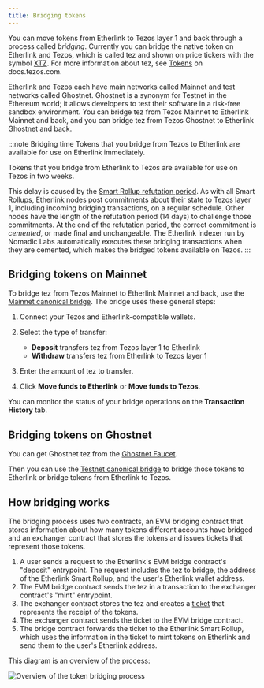 ```yaml
---
title: Bridging tokens
---
```



You can move tokens from Etherlink to Tezos layer 1 and back through a process called _bridging_.
Currently you can bridge the native token on Etherlink and Tezos, which is called tez and shown on price tickers with the symbol [XTZ](https://coinmarketcap.com/currencies/tezos/).
For more information about tez, see [Tokens](https://docs.tezos.com/architecture/tokens) on docs.tezos.com.

Etherlink and Tezos each have main networks called Mainnet and test networks called Ghostnet.
Ghostnet is a synonym for Testnet in the Ethereum world; it allows developers to test their software in a risk-free sandbox environment.
You can bridge tez from Tezos Mainnet to Etherlink Mainnet and back, and you can bridge tez from Tezos Ghostnet to Etherlink Ghostnet and back.

:::note Bridging time
Tokens that you bridge from Tezos to Etherlink are available for use on Etherlink immediately.

Tokens that you bridge from Etherlink to Tezos are available for use on Tezos in two weeks.

This delay is caused by the [Smart Rollup refutation period](https://docs.tezos.com/architecture/smart-rollups#refutation-periods).
As with all Smart Rollups, Etherlink nodes post commitments about their state to Tezos layer 1, including incoming bridging transactions, on a regular schedule.
Other nodes have the length of the refutation period (14 days) to challenge those commitments.
At the end of the refutation period, the correct commitment is _cemented_, or made final and unchangeable.
The Etherlink indexer run by Nomadic Labs automatically executes these bridging transactions when they are cemented, which makes the bridged tokens available on Tezos.
:::

## Bridging tokens on Mainnet

To bridge tez from Tezos Mainnet to Etherlink Mainnet and back, use the [Mainnet canonical bridge](https://bridge.etherlink.com/).
The bridge uses these general steps:

1. Connect your Tezos and Etherlink-compatible wallets.
1. Select the type of transfer:

   - **Deposit** transfers tez from Tezos layer 1 to Etherlink
   - **Withdraw** transfers tez from Etherlink to Tezos layer 1

1. Enter the amount of tez to transfer.

1. Click **Move funds to Etherlink** or **Move funds to Tezos**.

You can monitor the status of your bridge operations on the **Transaction History** tab.

## Bridging tokens on Ghostnet

You can get Ghostnet tez from the [Ghostnet Faucet](https://faucet.ghostnet.teztnets.com/).

Then you can use the [Testnet canonical bridge](https://bridge-xi.vercel.app/) to bridge those tokens to Etherlink or bridge tokens from Etherlink to Tezos.

## How bridging works

The bridging process uses two contracts, an EVM bridging contract that stores information about how many tokens different accounts have bridged and an exchanger contract that stores the tokens and issues tickets that represent those tokens.

1. A user sends a request to the Etherlink's EVM bridge contract's "deposit" entrypoint.
The request includes the tez to bridge, the address of the Etherlink Smart Rollup, and the user's Etherlink wallet address.
1. The EVM bridge contract sends the tez in a transaction to the exchanger contract's "mint" entrypoint.
1. The exchanger contract stores the tez and creates a [ticket](https://docs.tezos.com/smart-contracts/data-types/complex-data-types#tickets) that represents the receipt of the tokens.
1. The exchanger contract sends the ticket to the EVM bridge contract.
1. The bridge contract forwards the ticket to the Etherlink Smart Rollup, which uses the information in the ticket to mint tokens on Etherlink and send them to the user's Etherlink address.

This diagram is an overview of the process:

![Overview of the token bridging process](/img/bridging.png)
